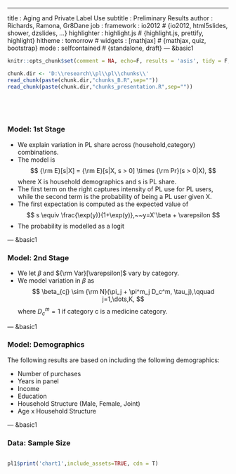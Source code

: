 ---
title       : Aging and Private Label Use
subtitle    : Preliminary Results
author      : Richards, Ramona, Gr8Dane
job         : 
framework   : io2012        # {io2012, html5slides, shower, dzslides, ...}
highlighter : highlight.js  # {highlight.js, prettify, highlight}
hitheme     : tomorrow      # 
widgets     : [mathjax]            # {mathjax, quiz, bootstrap}
mode        : selfcontained # {standalone, draft}
--- &basic1


```r
knitr::opts_chunk$set(comment = NA, echo=F, results = 'asis', tidy = F, message = F)
```


```r
chunk.dir <- 'D:\\research\\pl\\pl\\chunks\\'
read_chunk(paste(chunk.dir,"chunks_B.R",sep=""))
read_chunk(paste(chunk.dir,"chunks_presentation.R",sep=""))
```

```r
```

```r
```

```r
```

```r
```


### Model: 1st Stage

- We explain variation in PL share across (household,category) combinations.
- The model is 
$$
{\rm E}[s|X] = {\rm E}[s|X, s > 0] \times {\rm Pr}(s > 0|X),
$$
where X is household demographics and s is PL share.
- The first term on the right captures intensity of PL use for PL users, while the second term is the probability of being a PL user given X.
- The first expectation is computed as the expected value of 
$$
s \equiv \frac{\exp(y)}{1+\exp(y)},~~y=X'\beta + \varepsilon
$$
- The probability is modelled as a logit

--- &basic1

### Model: 2nd Stage

- We let $\beta$ and ${\rm Var}[\varepsilon]$ vary by category.
- We model variation in $\beta$ as 
$$
\beta_{cj} \sim {\rm N}(\pi_j + \pi^m_j D_c^m, \tau_j),\qquad j=1,\dots,K,
$$
where $D_c^m=1$ if category c is a medicine category.

--- &basic1

### Model: Demographics 

The following results are based on including the following demographics: 

- Number of purchases 
- Years in panel
- Income
- Education
- Household Structure (Male, Female, Joint)
- Age x Household Structure 

--- &basic1

### Data: Sample Size

```r
```

<div id ="chart1"></div>
```r
pl1$print('chart1',include_assets=TRUE, cdn = T)
```



